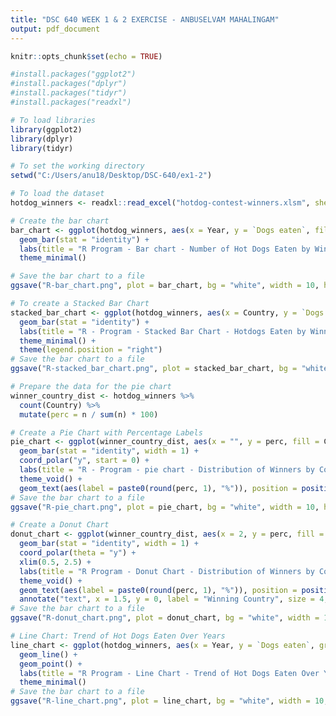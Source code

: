 ---
title: "DSC 640 WEEK 1 & 2 EXERCISE - ANBUSELVAM MAHALINGAM"
output: pdf_document
---

```{r setup, include=FALSE}
knitr::opts_chunk$set(echo = TRUE)
```

```{r}
#install.packages("ggplot2")
#install.packages("dplyr")
#install.packages("tidyr")
#install.packages("readxl")
```


```{r}
# To load libraries
library(ggplot2)
library(dplyr)
library(tidyr)

# To set the working directory
setwd("C:/Users/anu18/Desktop/DSC-640/ex1-2")

# To load the dataset
hotdog_winners <- readxl::read_excel("hotdog-contest-winners.xlsm", sheet = "hot-dog-contest-winners")

```

```{r}
# Create the bar chart
bar_chart <- ggplot(hotdog_winners, aes(x = Year, y = `Dogs eaten`, fill = Winner)) +
  geom_bar(stat = "identity") +
  labs(title = "R Program - Bar chart - Number of Hot Dogs Eaten by Winners", x = "Year", y = "Hot Dogs Eaten") +
  theme_minimal()

# Save the bar chart to a file
ggsave("R-bar_chart.png", plot = bar_chart, bg = "white", width = 10, height = 8, units = "in", dpi = 300)
```

```{r}
# To create a Stacked Bar Chart
stacked_bar_chart <- ggplot(hotdog_winners, aes(x = Country, y = `Dogs eaten`, fill = Winner)) +
  geom_bar(stat = "identity") +
  labs(title = "R - Program - Stacked Bar Chart - Hotdogs Eaten by Winners by Country", x = "Country", y = "Number of Hotdogs") +
  theme_minimal() +
  theme(legend.position = "right")
# Save the bar chart to a file
ggsave("R-stacked_bar_chart.png", plot = stacked_bar_chart, bg = "white", width = 10, height = 8, units = "in", dpi = 300)

```

```{r}
# Prepare the data for the pie chart
winner_country_dist <- hotdog_winners %>%
  count(Country) %>%
  mutate(perc = n / sum(n) * 100)

# Create a Pie Chart with Percentage Labels
pie_chart <- ggplot(winner_country_dist, aes(x = "", y = perc, fill = Country)) +
  geom_bar(stat = "identity", width = 1) +
  coord_polar("y", start = 0) +
  labs(title = "R - Program - pie chart - Distribution of Winners by Country", x = "", y = "") +
  theme_void() +
  geom_text(aes(label = paste0(round(perc, 1), "%")), position = position_stack(vjust = 0.5))
# Save the bar chart to a file
ggsave("R-pie_chart.png", plot = pie_chart, bg = "white", width = 10, height = 8, units = "in", dpi = 300)
```

```{r}
# Create a Donut Chart
donut_chart <- ggplot(winner_country_dist, aes(x = 2, y = perc, fill = Country)) +
  geom_bar(stat = "identity", width = 1) +
  coord_polar(theta = "y") +
  xlim(0.5, 2.5) +
  labs(title = "R Program - Donut Chart - Distribution of Winners by Country", x = "", y = "") +
  theme_void() +
  geom_text(aes(label = paste0(round(perc, 1), "%")), position = position_stack(vjust = 0.5)) +
  annotate("text", x = 1.5, y = 0, label = "Winning Country", size = 4, fontface = 'bold', hjust = 0.5, vjust = 7.0)
# Save the bar chart to a file
ggsave("R-donut_chart.png", plot = donut_chart, bg = "white", width = 10, height = 8, units = "in", dpi = 300)
```

```{r}
# Line Chart: Trend of Hot Dogs Eaten Over Years
line_chart <- ggplot(hotdog_winners, aes(x = Year, y = `Dogs eaten`, group = 1)) +
  geom_line() +
  geom_point() +
  labs(title = "R Program - Line Chart - Trend of Hot Dogs Eaten Over Years", x = "Year", y = "Hot Dogs Eaten") +
  theme_minimal()
# Save the bar chart to a file
ggsave("R-line_chart.png", plot = line_chart, bg = "white", width = 10, height = 8, units = "in", dpi = 300)
```

